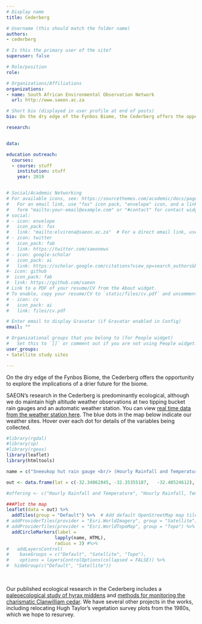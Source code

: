 ```yaml
---
# Display name
title: Cederberg

# Username (this should match the folder name)
authors:
- cederberg

# Is this the primary user of the site?
superuser: false

# Role/position
role: 

# Organizations/Affiliations
organizations:
- name: South African Environmental Observation Network
  url: http://www.saeon.ac.za

# Short bio (displayed in user profile at end of posts)
bio: On the dry edge of the Fynbos Biome, the Cederberg offers the opportunity to explore the implications of a drier future for the biome.

research:


data: 

education outreach:
  courses:
  - course: stuff
    institution: stuff
    year: 2019


# Social/Academic Networking
# For available icons, see: https://sourcethemes.com/academic/docs/page-builder/#icons
#   For an email link, use "fas" icon pack, "envelope" icon, and a link in the
#   form "mailto:your-email@example.com" or "#contact" for contact widget.
# social:
# - icon: envelope
#   icon_pack: fas
#   link: "mailto:elvirena@saeon.ac.za"  # For a direct email link, use "mailto:test@example.org".
# - icon: twitter
#   icon_pack: fab
#   link: https://twitter.com/saeonews
# - icon: google-scholar
#   icon_pack: ai
#   link: https://scholar.google.com/citations?view_op=search_authors&hl=en&mauthors=SAEON&before_author=Kwbp_-MBAAAJ&astart=0
#- icon: github
#  icon_pack: fab
#  link: https://github.com/saeon
# Link to a PDF of your resume/CV from the About widget.
# To enable, copy your resume/CV to `static/files/cv.pdf` and uncomment the lines below.
# - icon: cv
#   icon_pack: ai
#   link: files/cv.pdf

# Enter email to display Gravatar (if Gravatar enabled in Config)
email: ""

# Organizational groups that you belong to (for People widget)
#   Set this to `[]` or comment out if you are not using People widget.
user_groups:
- Satellite study sites

---
```


On the dry edge of the Fynbos Biome, the Cederberg offers the opportunity to explore the implications of a drier future for the biome. 

SAEON's research in the Cederberg is predominantly ecological, although we do maintain high altitude weather observations at two tipping bucket rain gauges and an automatic weather station. You can view [real time data from the weather station here](http://lognet.saeon.ac.za:8088/EngCed/index.html#). The blue dots in the map below indicate our weather sites. Hover over each dot for details of the variables being collected.

```r

#library(rgdal)
#library(sp)
#library(rgeos)
library(leaflet)
library(htmltools)

name = c("Sneeukop hut rain gauge <br/> (Hourly Rainfall and Temperature)",	"Engelsmanskloof weather station <br/> (Hourly Rainfall, Temperature, RH, Wind, Solar Rad)", "Sneeuberg rain gauge <br/> (Hourly Rainfall and Temperature)")

out <- data.frame(lat = c(-32.34862845,	-32.35355187,	-32.48524612), lon = c(19.17024213, 19.15030551, 19.16132639))

#offering <- c("Hourly Rainfall and Temperature", "Hourly Rainfall, Temperature, RH, Wind, Solar Rad", 	"Hourly Rainfall and Temperature")

###Plot the map
leaflet(data = out) %>%
  addTiles(group = "Default") %>%  # Add default OpenStreetMap map tiles
# addProviderTiles(provider = "Esri.WorldImagery", group = "Satellite") %>%
# addProviderTiles(provider = "Esri.WorldTopoMap", group = "Topo") %>%
  addCircleMarkers(label = 
                  lapply(name, HTML), 
                  radius = 3) #%>%
#   addLayersControl(
#    baseGroups = c("Default", "Satellite", "Topo"),
#    options = layersControlOptions(collapsed = FALSE)) %>%
#  hideGroup(c("Default", "Satellite"))

```

<br>

Our published ecological research in the Cederberg includes a [paleoecological study of hyrax middens](/publication/valsecchi-2013-vz/) and [methods for monitoring the charismatic Clanwilliam cedar](/publication/slingsby-2019-jy/). We have several other projects in the works, including relocating Hugh Taylor's vegetation survey plots from the 1980s, which we hope to resurvey.
